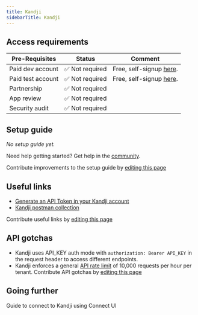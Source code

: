 ```yaml
---
title: Kandji
sidebarTitle: Kandji
---
```



<Overview />
<PreBuiltTooling />
<PreBuiltUseCases />

## Access requirements
| Pre-Requisites | Status | Comment|
| - | - | - |
| Paid dev account | ✅ Not required | Free, self-signup [here](https://signup.kandji.io/). |
| Paid test account | ✅ Not required | Free, self-signup [here](https://signup.kandji.io/). | 
| Partnership | ✅ Not required | |
| App review | ✅ Not required | |
| Security audit | ✅ Not required | |


## Setup guide

_No setup guide yet._

<Tip>Need help getting started? Get help in the [community](https://nango.dev/slack).</Tip>

<Note>Contribute improvements to the setup guide by [editing this page](https://github.com/nangohq/nango/tree/master/docs-v2/integrations/all/kandji.mdx)</Note>


## Useful links

-   [Generate an API Token in your Kandji account](https://nango.kandji.io/my-company/access)
-   [Kandji postman collection](https://api-docs.kandji.io/#intro)

<Note>Contribute useful links by [editing this page](https://github.com/nangohq/nango/tree/master/docs-v2/integrations/all/kandji.mdx)</Note>

## API gotchas

- Kandji uses API_KEY auth mode with `authorization: Bearer API_KEY` in the request header to access different endpoints.
- Kandji enforces a general [API rate limit](https://support.kandji.io/kb/kandji-api#api-rate-limit) of 10,000 requests per hour per tenant.
<Note>Contribute API gotchas by [editing this page](https://github.com/nangohq/nango/tree/master/docs-v2/integrations/all/kandji.mdx)</Note>

## Going further

<Card title="Connect to Kandji" icon="link" href="/integrations/all/kandji/connect" horizontal>
  Guide to connect to Kandji using Connect UI
</Card>
